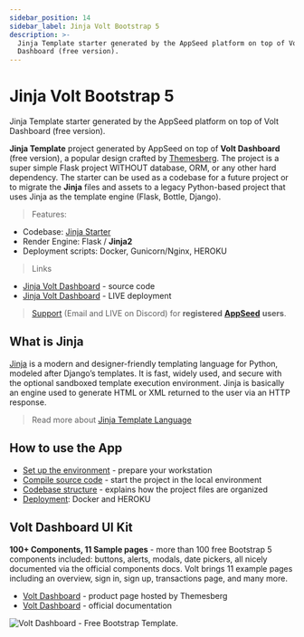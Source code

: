 ```yaml
---
sidebar_position: 14
sidebar_label: Jinja Volt Bootstrap 5
description: >-
  Jinja Template starter generated by the AppSeed platform on top of Volt
  Dashboard (free version).
---
```


# Jinja Volt Bootstrap 5

<SubHeading>Jinja Template starter generated by the AppSeed platform on top of Volt Dashboard (free version).</SubHeading>

**Jinja Template** project generated by AppSeed on top of **Volt Dashboard** (free version), a popular design crafted by [Themesberg](../../content/partners/themesberg.md). The project is a super simple Flask project WITHOUT database, ORM, or any other hard dependency. The starter can be used as a codebase for a future project or to migrate the **Jinja** files and assets to a legacy Python-based project that uses Jinja as the template engine (Flask, Bottle, Django).

> Features:

- Codebase: [Jinja Starter](../../boilerplate-code/boilerplate-jinja.md)
- Render Engine: Flask / **Jinja2**
- Deployment scripts: Docker, Gunicorn/Nginx, HEROKU

> Links

- [Jinja Volt Dashboard](https://github.com/app-generator/jinja-volt-dashboard) - source code
- [Jinja Volt Dashboard](https://jinja-volt-dashboard.appseed-srv1.com/) - LIVE deployment

> [Support](https://appseed.us/support) (Email and LIVE on Discord) for **registered** [**AppSeed**](https://appseed.us/) **users**.

## What is Jinja

[Jinja](https://jinja.palletsprojects.com/en/2.11.x/) is a modern and designer-friendly templating language for Python, modeled after Django’s templates. It is fast, widely used, and secure with the optional sandboxed template execution environment. Jinja is basically an engine used to generate HTML or XML returned to the user via an HTTP response.

> Read more about [Jinja Template Language](../../content/what-is/jinja.md)

## How to use the App

- [Set up the environment](../../boilerplate-code/boilerplate-jinja.md#environment) - prepare your workstation
- [Compile source code](../../boilerplate-code/boilerplate-jinja.md#build-the-app) - start the project in the local environment
- [Codebase structure](../../boilerplate-code/boilerplate-jinja.md#codebase-structure) - explains how the project files are organized
- [Deployment](../../boilerplate-code/boilerplate-jinja.md#deployment): Docker and HEROKU

## Volt Dashboard UI Kit

**100+ Components, 11 Sample pages** - more than 100 free Bootstrap 5 components included: buttons, alerts, modals, date pickers, all nicely documented via the official components docs. Volt brings 11 example pages including an overview, sign in, sign up, transactions page, and many more.

- [Volt Dashboard](https://themesberg.com/product/admin-dashboard/volt-bootstrap-5-dashboard) - product page hosted by Themesberg
- [Volt Dashboard](https://themesberg.com/docs/volt-bootstrap-5-dashboard/getting-started/quick-start/) - official documentation

![Volt Dashboard - Free Bootstrap Template.](../../../static/assets/volt-dashboard.png)
